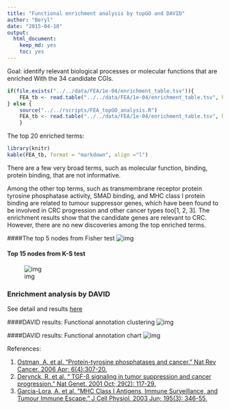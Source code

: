 ```yaml
---
title: "Functional enrichment analysis by topGO and DAVID"
author: "Beryl"
date: "2015-04-10"
output: 
  html_document:
    keep_md: yes
    toc: yes
---
```

Goal: identify relevant biological processes or molecular functions that are enriched With the 34 candidate CGIs. 



```r
if(file.exists("../../data/FEA/1e-04/enrichment_table.tsv")){
	FEA_tb <- read.table("../../data/FEA/1e-04/enrichment_table.tsv", header = T)
} else {
	source("../../rscripts/FEA_topGO_analysis.R")
	FEA_tb <- read.table("../../data/FEA/1e-04/enrichment_table.tsv", header = T)
	}
```

The top 20 enriched terms:

```r
library(knitr)
kable(FEA_tb, format = "markdown", align ="l")
```

There are a few very broad terms, such as molecular function, binding, protein binding, that are not informative.

Among the other top terms, such as transmembrane receptor protein tyrosine phosphatase activity, SMAD binding, and MHC class I protein binding are related to tumour suppressor genes, which have been found to be involved in CRC progression and other cancer types too[1, 2, 3]. The enrichment results show that the candidate genes are relevant to CRC. However, there are no new discoveries among the top enriched terms.

####The top 5 nodes from Fisher test
![img](https://raw.githubusercontent.com/STAT540-UBC/yy_team01_colorectal-cancer_STAT540_2015/master/data/FEA/1e-04/Fisher_top5nodes.png?token=AIR6N8h1hFe2UbsotEXVJDbGtMlvAx9mks5VMezTwA%3D%3D)


#### Top 15 nodes from K-S test
![img](https://raw.githubusercontent.com/STAT540-UBC/yy_team01_colorectal-cancer_STAT540_2015/master/data/FEA/1e-04/KS_top15nodes.png?token=AIR6NwpTrEQAQUAoLVWqdhPYX7XZG_bnks5VMe0swA%3D%3D)


### Enrichment analysis by DAVID
See detail and results [here](https://github.com/STAT540-UBC/yy_team01_colorectal-cancer_STAT540_2015/tree/master/data/DAVID)

####DAVID results: Functional annotation clustering
![img](https://raw.githubusercontent.com/STAT540-UBC/yy_team01_colorectal-cancer_STAT540_2015/master/data/DAVID/DAVID_anno_clustering_normal_adenoma_cancer.png?token=AIR6N1P2a5HlvA1RKG56rTar2i6eToeWks5VMfE-wA%3D%3D)


####DAVID results: Functional annotation chart
![img](https://raw.githubusercontent.com/STAT540-UBC/yy_team01_colorectal-cancer_STAT540_2015/master/data/DAVID/DAVID_anno_chart_normal_adenoma_cancer.png?token=AIR6N9vYuN6Bb-zUngobNfveriZMbKhuks5VMfGswA%3D%3D)


References:

1. [Ostman, A. et al. "Protein-tyrosine phosphatases and cancer." Nat Rev Cancer. 2006 Apr; 6(4):307-20.](http://www.ncbi.nlm.nih.gov/pubmed/16557282)
2. [Derynck, R. et al. “ TGF-β signaling in tumor suppression and cancer progression.” Nat Genet. 2001 Oct; 29(2): 117-29.](http://www.ncbi.nlm.nih.gov/pubmed/11586292)
3. [Garcia-Lora, A. et al. “MHC Class I Antigens, Immune Surveillance, and Tumour Immune Escape.” J Cell Physiol. 2003 Jun; 195(3): 346-55.](http://www.ncbi.nlm.nih.gov/pubmed/12704644)

